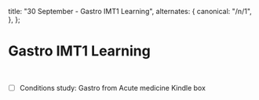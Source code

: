   title: "30 September - Gastro IMT1 Learning",
  alternates: {
    canonical: "/n/1",
  },
};

# Gastro IMT1 Learning

<br />

- [ ] Conditions study: Gastro from Acute medicine Kindle box
